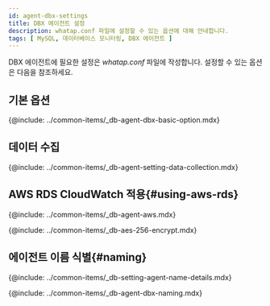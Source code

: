 ```yaml
---
id: agent-dbx-settings
title: DBX 에이전트 설정
description: whatap.conf 파일에 설정할 수 있는 옵션에 대해 안내합니다.
tags: [ MySQL, 데이터베이스 모니터링, DBX 에이전트 ]
---
```



<Note product='MySQL' link='../mysql-v1/agent-dbx-settings' />

DBX 에이전트에 필요한 설정은 *whatap.conf* 파일에 작성합니다. 설정할 수 있는 옵션은 다음을 참조하세요.

## 기본 옵션

{@include: ../common-items/_db-agent-dbx-basic-option.mdx}


## 데이터 수집

{@include: ../common-items/_db-agent-setting-data-collection.mdx} 


## AWS RDS CloudWatch 적용{#using-aws-rds}

<AWSRDSdesc name='db_mysql_counter' />

{@include: ../common-items/_db-agent-aws.mdx}  

<!-- AES 256 암호화 적용 -->
{@include: ../common-items/_db-aes-256-encrypt.mdx}  

## 에이전트 이름 식별{#naming}

{@include: ../common-items/_db-setting-agent-name-details.mdx}

{@include: ../common-items/_db-agent-dbx-naming.mdx} 